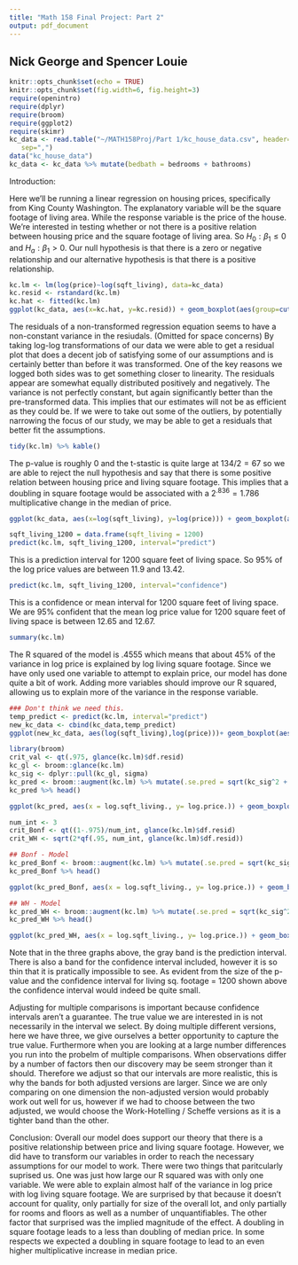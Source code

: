 ```yaml
---
title: "Math 158 Final Project: Part 2"
output: pdf_document
---
```

## Nick George and Spencer Louie 
```r
knitr::opts_chunk$set(echo = TRUE)
knitr::opts_chunk$set(fig.width=6, fig.height=3)
require(openintro)
require(dplyr)
require(broom)
require(ggplot2)
require(skimr)
kc_data <- read.table("~/MATH158Proj/Part 1/kc_house_data.csv", header=TRUE,
   sep=",")
data("kc_house_data")
kc_data <- kc_data %>% mutate(bedbath = bedrooms + bathrooms)

```

Introduction:

Here we'll be running a linear regression on housing prices, specifically from King County Washington. The explanatory variable will be the square footage of living area. While the response variable is the price of the house. 
We're interested in testing whether or not there is a positive relation between housing price and the square footage of living area. So $H_0: \beta_1\leq0$ and $H_a: \beta_1>0$. Our null hypothesis is that there is a zero or negative relationship and our alternative hypothesis is that there is a positive relationship.
```r
kc.lm <- lm(log(price)~log(sqft_living), data=kc_data)
kc.resid <- rstandard(kc.lm)
kc.hat <- fitted(kc.lm)
ggplot(kc_data, aes(x=kc.hat, y=kc.resid)) + geom_boxplot(aes(group=cut_width(kc.hat, .5))) + labs(x = "Fitted Values", y = "Std. Residuals", title = "Residual Plot")
```


The residuals of a non-transformed regression equation seems to have a non-constant variance in the resiudals. (Omitted for space concerns) By taking log-log transformations of our data we were able to get a residual plot that does a decent job of satisfying some of our assumptions and is certainly better than before it was transformed. One of the key reasons we logged both sides was to get something closer to linearity. The residuals appear are somewhat equally distributed positively and negatively. The variance is not perfectly constant, but again significantly better than the pre-transformed data. This implies that our estimates will not be as efficient as they could be. If we were to take out some of the outliers, by potentially narrowing the focus of our study, we may be able to get a residuals that better fit the assumptions.

```r
tidy(kc.lm) %>% kable()
```

The p-value is roughly 0 and the t-stastic is quite large at $134/2 = 67$ so we are able to reject the null hypothesis and say that there is some positive relation between housing price and living square footage. This implies that a doubling in square footage would be associated with a $2^.836 = 1.786$ multiplicative change in the median of price. 

```r
ggplot(kc_data, aes(x=log(sqft_living), y=log(price))) + geom_boxplot(aes(group=cut_width(log(sqft_living), .5))) + labs(x="Living Sq. Footage", y="Price", title="Price vs. Living Sq. Footage", subtitle="Note: The natural log has been take of both variabes.")
```


```r
sqft_living_1200 = data.frame(sqft_living = 1200)
predict(kc.lm, sqft_living_1200, interval="predict") 
```
This is a prediction interval for 1200 square feet of living space. So 95% of the log price values are between 11.9 and 13.42. 

```r
predict(kc.lm, sqft_living_1200, interval="confidence")
```
This is a confidence or mean interval for 1200 square feet of living space. We are 95% confident that the mean log price value for 1200 square feet of living space is between 12.65 and 12.67. 

```r
summary(kc.lm)

```

The R squared of the model is .4555 which means that about 45% of the variance in log price is explained by log living square footage. Since we have only used one variable to attempt to explain price, our model has done quite a bit of work. Adding more variables should improve our R squared, allowing us to explain more of the variance in the response variable. 

```r
### Don't think we need this. 
temp_predict <- predict(kc.lm, interval="predict")
new_kc_data <- cbind(kc_data,temp_predict)
ggplot(new_kc_data, aes(log(sqft_living),log(price)))+ geom_boxplot(aes(group=cut_width(log(sqft_living), .5))) +geom_line(aes(y=lwr),color="red",linetype="dashed")+geom_line(aes(y=upr), color="red", linetype="dashed") + geom_smooth(method=lm, se=TRUE, level=.95) ## Can't get a band for confidence interval to show up even though the code is correct. 
```


```r

library(broom)
crit_val <- qt(.975, glance(kc.lm)$df.resid)
kc_gl <- broom::glance(kc.lm)
kc_sig <- dplyr::pull(kc_gl, sigma)
kc_pred <- broom::augment(kc.lm) %>% mutate(.se.pred = sqrt(kc_sig^2 + .se.fit^2)) %>% mutate(lower_PI = .fitted - crit_val*.se.pred, upper_PI = .fitted + crit_val*.se.pred, lower_CI = .fitted - crit_val*.se.fit, upper_CI = .fitted + crit_val * .se.fit)
kc_pred %>% head()
```

```r
ggplot(kc_pred, aes(x = log.sqft_living., y= log.price.)) + geom_boxplot(aes(group=cut_width(log.sqft_living., .5))) + stat_smooth(method="lm", se=FALSE) + geom_ribbon(aes(ymin = lower_PI, ymax= upper_PI), alpha=.2) + geom_ribbon(data = kc_pred, aes(ymin = lower_CI, ymax= upper_CI), alpha = .2, fill= "red") + labs(x="Living Sq. Footage", y="Price", title="Price vs. Living Sq. Footage (Non-Adj. Bands)", subtitle="Note: The natural log has been take of both variabes.")
```

```r
num_int <- 3
crit_Bonf <- qt((1-.975)/num_int, glance(kc.lm)$df.resid)
crit_WH <- sqrt(2*qf(.95, num_int, glance(kc.lm)$df.resid))
```

```r
## Bonf - Model
kc_pred_Bonf <- broom::augment(kc.lm) %>% mutate(.se.pred = sqrt(kc_sig^2 + .se.fit^2)) %>% mutate(lower_PI = .fitted - crit_Bonf*.se.pred, upper_PI = .fitted + crit_Bonf*.se.pred, lower_CI = .fitted - crit_Bonf*.se.fit, upper_CI = .fitted + crit_Bonf * .se.fit)
kc_pred_Bonf %>% head()
```

```r
ggplot(kc_pred_Bonf, aes(x = log.sqft_living., y= log.price.)) + geom_boxplot(aes(group=cut_width(log.sqft_living., .5))) + stat_smooth(method="lm", se=FALSE) + geom_ribbon(aes(ymin = lower_PI, ymax= upper_PI), alpha=.2) + geom_ribbon(data = kc_pred_Bonf, aes(ymin = lower_CI, ymax= upper_CI), alpha = .2, fill= "red") + labs(x="Living Sq. Footage", y="Price", title="Price vs. Living Sq. Footage (Bonferonni Bands)", subtitle="Note: The natural log has been take of both variabes.")

```

```r
## WH - Model
kc_pred_WH <- broom::augment(kc.lm) %>% mutate(.se.pred = sqrt(kc_sig^2 + .se.fit^2)) %>% mutate(lower_PI = .fitted - crit_WH*.se.pred, upper_PI = .fitted + crit_WH*.se.pred, lower_CI = .fitted - crit_WH*.se.fit, upper_CI = .fitted + crit_WH * .se.fit)
kc_pred_WH %>% head()
```

```r
ggplot(kc_pred_WH, aes(x = log.sqft_living., y= log.price.)) + geom_boxplot(aes(group=cut_width(log.sqft_living., .5))) + stat_smooth(method="lm", se=FALSE) + geom_ribbon(aes(ymin = lower_PI, ymax= upper_PI), alpha=.2) + geom_ribbon(data = kc_pred_WH, aes(ymin = lower_CI, ymax= upper_CI), alpha = .2, fill= "red") + labs(x="Living Sq. Footage", y="Price", title="Price vs. Living Sq. Footage (Working-Hotelling Bands)", subtitle="Note: The natural log has been take of both variabes.")
```

Note that in the three graphs above, the gray band is the prediction interval. There is also a band for the confidence interval included, however it is so thin that it is pratically impossible to see. As evident from the size of the p-value and the confidence interval for living sq. footage = 1200 shown above the confidence interval would indeed be quite small. 

Adjusting for multiple comparisons is important because confidence intervals aren't a guarantee. The true value we are interested in is not necessarily in the interval we select. By doing multiple different versions, here we have three, we give ourselves a better opportunity to capture the true value. Furthermore when you are looking at a large number differences you run into the probelm of multiple comparisons. When observations differ by a number of factors then our discovery may be seem stronger than it should. Therefore we adjust so that our intervals are more realistic, this is why the bands for both adjusted versions are larger. Since we are only comparing on one dimension the non-adjusted version would probably work out well for us, however if we had to choose between the two adjusted, we would choose the Work-Hotelling / Scheffe versions as it is a tighter band than the other. 

Conclusion:
Overall our model does support our theory that there is a positive relationship between price and living square footage. However, we did have to transform our variables in order to reach the necessary assumptions for our model to work. There were two things that paritcularly suprised us. One was just how large our R squared was with only one variable. We were able to explain almost half of the variance in log price with log living square footage. We are surprised by that because it doesn't account for quality, only partially for size of the overall lot, and only partially for rooms and floors as well as a number of unquantifiables. The other factor that surprised was the implied magnitude of the effect. A doubling in square footage leads to a less than doubling of median price. In some respects we expected a doubling in square footage to lead to an even higher multiplicative increase in median price. 